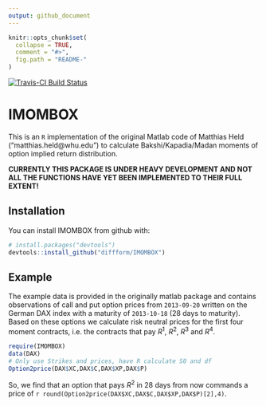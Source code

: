 ```yaml
---
output: github_document
---
```


<!-- README.md is generated from README.Rmd. Please edit that file -->

```r
knitr::opts_chunk$set(
  collapse = TRUE,
  comment = "#>",
  fig.path = "README-"
)
```

[![Travis-CI Build Status](https://travis-ci.org/diffform/IMOMBOX.svg?branch=master)](https://travis-ci.org/diffform/IMOMBOX)


# IMOMBOX

This is an `R` implementation of the original Matlab code of Matthias Held ("matthias.held@whu.edu") to calculate Bakshi/Kapadia/Madan moments of option implied return distribution.

**CURRENTLY THIS PACKAGE IS UNDER HEAVY DEVELOPMENT AND NOT ALL THE FUNCTIONS HAVE YET BEEN IMPLEMENTED TO THEIR FULL EXTENT!**

## Installation

You can install IMOMBOX from github with:

```r
# install.packages("devtools")
devtools::install_github("diffform/IMOMBOX")
```

## Example

The example data is provided in the  originally matlab package and contains observations of call and put option prices from `2013-09-20` written on the German DAX index with a maturity of `2013-10-18` (28 days to maturity). Based on these options we calculate risk neutral prices for the first four moment contracts, i.e. the contracts that pay $R^1$, $R^2$, $R^3$ and $R^4$.

```r
require(IMOMBOX)
data(DAX)
# Only use Strikes and prices, have R calculate S0 and df
Option2price(DAX$XC,DAX$C,DAX$XP,DAX$P)
```

So, we find that an option that pays $R^2$ in 28 days from now commands a price of `r round(Option2price(DAX$XC,DAX$C,DAX$XP,DAX$P)[2],4)`.

